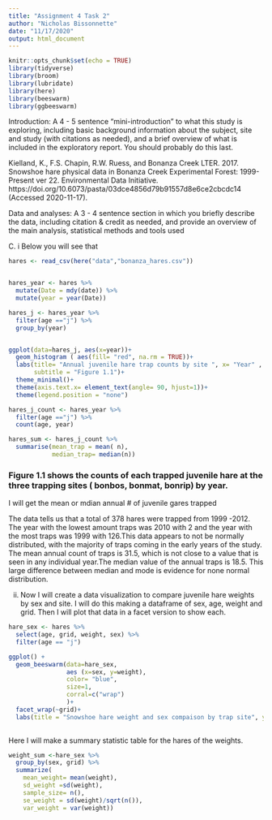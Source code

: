 ```yaml
---
title: "Assignment 4 Task 2"
author: "Nicholas Bissonnette"
date: "11/17/2020"
output: html_document
---
```


```r
knitr::opts_chunk$set(echo = TRUE)
library(tidyverse)
library(broom)
library(lubridate)
library(here)
library(beeswarm)
library(ggbeeswarm)
```

Introduction: A 4 - 5 sentence "mini-introduction" to what this study is exploring, including basic background information about the subject, site and study (with citations as needed), and a brief overview of what is included in the exploratory report. You should probably do this last.

Kielland, K., F.S. Chapin, R.W. Ruess, and Bonanza Creek LTER. 2017. Snowshoe hare physical data in Bonanza Creek Experimental Forest: 1999-Present ver 22. Environmental Data Initiative. https://doi.org/10.6073/pasta/03dce4856d79b91557d8e6ce2cbcdc14 (Accessed 2020-11-17).


Data and analyses: A 3 - 4 sentence section in which you briefly describe the data, including citation & credit as needed, and provide an overview of the main analysis, statistical methods and tools used


C. i 
Below you will see that 

```r
hares <- read_csv(here("data","bonanza_hares.csv"))


hares_year <- hares %>% 
  mutate(Date = mdy(date)) %>% 
  mutate(year = year(Date))

hares_j <- hares_year %>% 
  filter(age =="j") %>% 
  group_by(year)


ggplot(data=hares_j, aes(x=year))+
  geom_histogram ( aes(fill= "red", na.rm = TRUE))+
  labs(title= "Annual juvenile hare trap counts by site ", x= "Year" , y= "# of trapped juvenile hares" ,
       subtitle = "Figure 1.1")+
  theme_minimal()+
  theme(axis.text.x= element_text(angle= 90, hjust=1))+
  theme(legend.position = "none")

hares_j_count <- hares_year %>% 
  filter(age =="j") %>% 
  count(age, year)

hares_sum <- hares_j_count %>% 
  summarise(mean_trap = mean( n),
            median_trap= median(n))


```




### **Figure 1.1**  shows the counts of each trapped juvenile  hare at the  three trapping sites ( bonbos, bonmat, bonrip) by year.

I will get the mean or mdian annual # of juvenile gares trapped 


The data tells us that a total of 378 hares were trapped from 1999 -2012. The year with the lowest amount traps was 2010 with 2 and the year with the most traps was 1999 with 126.This data appears to not be normally distributed, with the majority of traps coming in the early years of the study. The mean annual count of traps is 31.5, which is not close to a value that is seen in any individual year.The median value of the annual traps is 18.5. This large difference between median and mode is evidence for none normal distribution.     

ii) 
Now I will create a data visualization to compare juvenile hare weights by sex and site. I will do this making a dataframe of sex, age, weight and grid. Then I will plot that data in a facet version to show each.   

```r
hare_sex <- hares %>% 
  select(age, grid, weight, sex) %>% 
  filter(age == "j")

ggplot() +
  geom_beeswarm(data=hare_sex, 
                aes (x=sex, y=weight),
                color= "blue",
                size=1,
                corral=c("wrap")
                )+
  facet_wrap(~grid)+
  labs(title = "Snowshoe hare weight and sex compaison by trap site", y= "weight in grams", x= "Hare Sex")
   

```
Here I will make a summary statistic table for the hares of the weights. 

```r
weight_sum <-hare_sex %>% 
  group_by(sex, grid) %>% 
  summarize(
    mean_weight= mean(weight),
    sd_weight =sd(weight),
    sample_size= n(),
    se_weight = sd(weight)/sqrt(n()),
    var_weight = var(weight))
```

